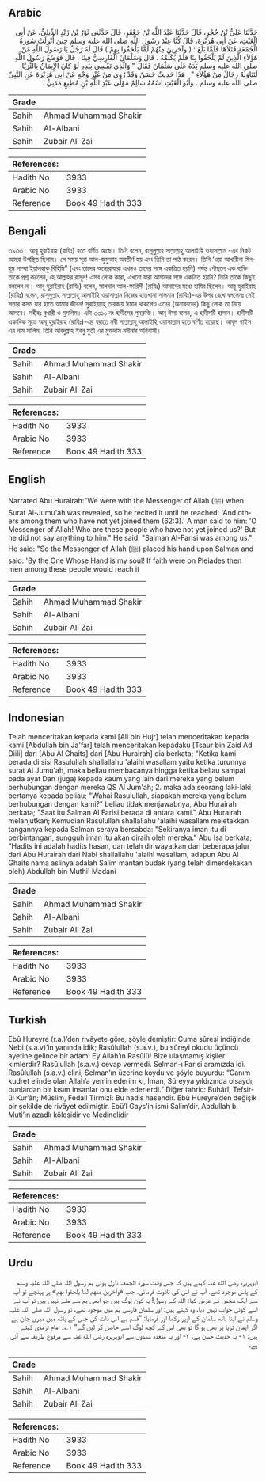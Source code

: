 ## Arabic


<div dir="rtl" lang="ar" style={{fontSize:'larger',backgroundColor:'#f8f9fa',padding:20}}>
حَدَّثَنَا عَلِيُّ بْنُ حُجْرٍ، قَالَ حَدَّثَنَا عَبْدُ اللَّهِ بْنُ جَعْفَرٍ، قَالَ حَدَّثَنِي ثَوْرُ بْنُ زَيْدٍ الدِّيلِيُّ، عَنْ أَبِي الْغَيْثِ، عَنْ أَبِي هُرَيْرَةَ، قَالَ كُنَّا عِنْدَ رَسُولِ اللَّهِ صلى الله عليه وسلم حِينَ أُنْزِلَتْ سُورَةُ الْجُمُعَةِ فَتَلاَهَا فَلَمَّا بَلَغَ ‏:‏ ‏(‏ وآخَرِينَ مِنْهُمْ لَمَّا يَلْحَقُوا بِهِمْ ‏)‏ قَالَ لَهُ رَجُلٌ يَا رَسُولَ اللَّهِ مَنْ هَؤُلاَءِ الَّذِينَ لَمْ يَلْحَقُوا بِنَا فَلَمْ يُكَلِّمْهُ ‏.‏ قَالَ وَسَلْمَانُ الْفَارِسِيُّ فِينَا ‏.‏ قَالَ فَوَضَعَ رَسُولُ اللَّهِ صلى الله عليه وسلم يَدَهُ عَلَى سَلْمَانَ فَقَالَ ‏"‏ وَالَّذِي نَفْسِي بِيَدِهِ لَوْ كَانَ الإِيمَانُ بِالثُّرَيَّا لَتَنَاوَلَهُ رِجَالٌ مِنْ هَؤُلاَءِ ‏"‏ ‏.‏ هَذَا حَدِيثٌ حَسَنٌ وَقَدْ رُوِيَ مِنْ غَيْرِ وَجْهٍ عَنْ أَبِي هُرَيْرَةَ عَنِ النَّبِيِّ صلى الله عليه وسلم ‏.‏ وَأَبُو الْغَيْثِ اسْمُهُ سَالِمٌ مَوْلَى عَبْدِ اللَّهِ بْنِ مُطِيعٍ مَدَنِيٌّ ‏.‏
</div>
<div style={{backgroundColor:'#f8f9fa',padding:20, marginBottom: 10}}><table> <thead> <tr> <th>Grade</th> <th></th> </tr> </thead> <tbody> <tr><td>Sahih</td><td>Ahmad Muhammad Shakir</td></tr><tr><td>Sahih</td><td>Al-Albani</td></tr><tr><td>Sahih</td><td>Zubair Ali Zai</td></tr></tbody></table><table> <thead> <tr> <th>References:</th> <th></th> </tr> </thead> <tbody><tr><td>Hadith No</td><td>3933</td></tr><tr><td>Arabic No</td><td>3933</td></tr><tr><td>Reference</td><td>Book 49 Hadith 333</td></tr></tbody></table></div>

## Bengali


<div dir="ltr" lang="bn" style={{fontSize:'larger',backgroundColor:'#f8f9fa',padding:20}}>
৩৯৩৩। আবূ হুরাইরাহ (রাযিঃ) হতে বর্ণিত আছে। তিনি বলেন, রাসূলুল্লাহ সাল্লাল্লাহু আলাইহি ওয়াসাল্লাম -এর নিকট আমরা উপস্থিত ছিলাম। সে সময় সূরা আল-জুমুআহ অবতীর্ণ হয় এবং তিনি তা পাঠ করেন। তিনি ‘ওয়া আখারীনা মিনহুম লাম্মা ইয়ালহাকু বিহিমি” (এবং তাদের অন্যেরাযারা এখনও তাদের সঙ্গে একত্রিত হয়নি) পর্যন্ত পৌছলে এক ব্যক্তি তাকে প্রশ্ন করলেন, হে আল্লাহর রাসূল! এসব লোক কারা, এখনো যারা আমাদের সঙ্গে একত্রিত হয়নি? তিনি তাকে কিছুই বললেন না। আবূ হুরাইরাহ (রাযিঃ) বলেন, সালমান আল-ফারিসী (রাযিঃ) আমাদের মধ্যে হাযির ছিলেন। আবূ হুরাইরাহ (রাযিঃ) বলেন, রাসূলুল্লাহ সাল্লাল্লাহু আলাইহি ওয়াসাল্লাম নিজের হাতখানা সালমান (রাযিঃ)-এর উপর রেখে বললেনঃ সেই সত্তার কসম যার হাতে আমার জীবন! সুরাইয়্যাহ্ তারকায় ঈমান থাকলেও এদের (অনারবদের) কিছু লোক তা নিয়ে আসবে। সহীহঃ বুখারী ও মুসলিম। এটা ৩৩১০ নং হাদীসের পুনরুক্তি। আবূ ঈসা বলেন, এ হাদীসটি হাসান। হাদীসটি একাধিক সূত্রে আবূ হুরাইরাহ (রাযিঃ)-এর বরাতে নবী সাল্লাল্লাহু আলাইহি ওয়াসাল্লাম হতে বর্ণিত হয়েছে। আবূল গাইস এর নাম সালিম, তিনি আবদুল্লাহ ইবনু মুতী এর মুক্তদাস মদীনার অধিবাসী।
</div>
<div style={{backgroundColor:'#f8f9fa',padding:20, marginBottom: 10}}><table> <thead> <tr> <th>Grade</th> <th></th> </tr> </thead> <tbody> <tr><td>Sahih</td><td>Ahmad Muhammad Shakir</td></tr><tr><td>Sahih</td><td>Al-Albani</td></tr><tr><td>Sahih</td><td>Zubair Ali Zai</td></tr></tbody></table><table> <thead> <tr> <th>References:</th> <th></th> </tr> </thead> <tbody><tr><td>Hadith No</td><td>3933</td></tr><tr><td>Arabic No</td><td>3933</td></tr><tr><td>Reference</td><td>Book 49 Hadith 333</td></tr></tbody></table></div>

## English


<div dir="ltr" lang="en" style={{fontSize:'larger',backgroundColor:'#f8f9fa',padding:20}}>
Narrated Abu Hurairah:"We were with the Messenger of Allah (ﷺ) when Surat Al-Jumu'ah was revealed, so he recited it until he reached: 'And others among them who have not yet joined them (62:3).' A man said to him: 'O Messenger of Allah! Who are these people who have not yet joined us?' But he did not say anything to him." He said: "Salman Al-Farisi was among us." He said: "So the Messenger of Allah (ﷺ) placed his hand upon Salman and said: 'By the One Whose Hand is my soul! If faith were on Pleiades then men among these people would reach it
</div>
<div style={{backgroundColor:'#f8f9fa',padding:20, marginBottom: 10}}><table> <thead> <tr> <th>Grade</th> <th></th> </tr> </thead> <tbody> <tr><td>Sahih</td><td>Ahmad Muhammad Shakir</td></tr><tr><td>Sahih</td><td>Al-Albani</td></tr><tr><td>Sahih</td><td>Zubair Ali Zai</td></tr></tbody></table><table> <thead> <tr> <th>References:</th> <th></th> </tr> </thead> <tbody><tr><td>Hadith No</td><td>3933</td></tr><tr><td>Arabic No</td><td>3933</td></tr><tr><td>Reference</td><td>Book 49 Hadith 333</td></tr></tbody></table></div>

## Indonesian


<div dir="ltr" lang="id" style={{fontSize:'larger',backgroundColor:'#f8f9fa',padding:20}}>
Telah menceritakan kepada kami [Ali bin Hujr] telah menceritakan kepada kami [Abdullah bin Ja'far] telah menceritakan kepadaku [Tsaur bin Zaid Ad Diili] dari [Abu Al Ghaits] dari [Abu Hurairah] dia berkata; "Ketika kami berada di sisi Rasulullah shallallahu 'alaihi wasallam yaitu ketika turunnya surat Al Jumu'ah, maka beliau membacanya hingga ketika beliau sampai pada ayat Dan (juga) kepada kaum yang lain dari mereka yang belum berhubungan dengan mereka QS Al Jum'ah; 2. maka ada seorang laki-laki bertanya kepada beliau; "Wahai Rasulullah, siapakah mereka yang belum berhubungan dengan kami?" beliau tidak menjawabnya, Abu Hurairah berkata; "Saat itu Salman Al Farisi berada di antara kami." Abu Hurairah melanjutkan; Kemudian Rasulullah shallallahu 'alaihi wasallam meletakkan tangannya kepada Salman seraya bersabda: "Sekiranya iman itu di perbintangan, sungguh iman itu akan diraih oleh mereka." Abu Isa berkata; "Hadits ini adalah hadits hasan, dan telah diriwayatkan dari beberapa jalur dari Abu Hurairah dari Nabi shallallahu 'alaihi wasallam, adapun Abu Al Ghaits nama aslinya adalah Salim mantan budak (yang telah dimerdekakan oleh) Abdullah bin Muthi' Madani
</div>
<div style={{backgroundColor:'#f8f9fa',padding:20, marginBottom: 10}}><table> <thead> <tr> <th>Grade</th> <th></th> </tr> </thead> <tbody> <tr><td>Sahih</td><td>Ahmad Muhammad Shakir</td></tr><tr><td>Sahih</td><td>Al-Albani</td></tr><tr><td>Sahih</td><td>Zubair Ali Zai</td></tr></tbody></table><table> <thead> <tr> <th>References:</th> <th></th> </tr> </thead> <tbody><tr><td>Hadith No</td><td>3933</td></tr><tr><td>Arabic No</td><td>3933</td></tr><tr><td>Reference</td><td>Book 49 Hadith 333</td></tr></tbody></table></div>

## Turkish


<div dir="ltr" lang="tr" style={{fontSize:'larger',backgroundColor:'#f8f9fa',padding:20}}>
Ebû Hureyre (r.a.)’den rivâyete göre, şöyle demiştir: Cuma sûresi indiğinde Nebi (s.a.v)’in yanında idik; Rasûlullah (s.a.v.), bu sûreyi okudu üçüncü ayetine gelince bir adam: Ey Allah’ın Rasûlü! Bize ulaşmamış kişiler kimlerdir? Rasûlullah (s.a.v.) cevap vermedi. Selman-ı Farisi aramızda idi. Rasûlullah (s.a.v.) elini, Selman’ın üzerine koydu ve şöyle buyurdu: “Canım kudret elinde olan Allah’a yemin ederim ki, İman, Süreyya yıldızında olsaydı; bunlardan bir kısım insanlar onu elde ederlerdi.” Diğer tahric: Buhârî, Tefsir-ül Kur’ân; Müslim, Fedail Tirmizî: Bu hadis hasendir. Ebû Hureyre’den değişik bir şekilde de rivâyet edilmiştir. Ebü’l Gays’in ismi Salim’dir. Abdullah b. Muti’ın azadlı kölesidir ve Medinelidir
</div>
<div style={{backgroundColor:'#f8f9fa',padding:20, marginBottom: 10}}><table> <thead> <tr> <th>Grade</th> <th></th> </tr> </thead> <tbody> <tr><td>Sahih</td><td>Ahmad Muhammad Shakir</td></tr><tr><td>Sahih</td><td>Al-Albani</td></tr><tr><td>Sahih</td><td>Zubair Ali Zai</td></tr></tbody></table><table> <thead> <tr> <th>References:</th> <th></th> </tr> </thead> <tbody><tr><td>Hadith No</td><td>3933</td></tr><tr><td>Arabic No</td><td>3933</td></tr><tr><td>Reference</td><td>Book 49 Hadith 333</td></tr></tbody></table></div>

## Urdu


<div dir="rtl" lang="ur" style={{fontSize:'larger',backgroundColor:'#f8f9fa',padding:20}}>
ابوہریرہ رضی الله عنہ کہتے ہیں کہ جس وقت سورۃ الجمعہ نازل ہوئی ہم رسول اللہ صلی اللہ علیہ وسلم کے پاس موجود تھے، آپ نے اس کی تلاوت فرمائی، جب «وآخرين منهم لما يلحقوا بهم» پر پہنچے تو آپ سے ایک شخص نے عرض کیا: اللہ کے رسول! یہ کون لوگ ہیں جو ابھی ہم سے ملے نہیں ہیں تو آپ نے اسے کوئی جواب نہیں دیا، وہ کہتے ہیں: اور سلمان فارسی ہم میں موجود تھے، تو رسول اللہ صلی اللہ علیہ وسلم نے اپنا ہاتھ سلمان کے اوپر رکھا اور فرمایا: ”قسم ہے اس ذات کی جس کے ہاتھ میں میری جان ہے اگر ایمان ثریا پر بھی ہو گا تو بھی اس کے کچھ لوگ اسے حاصل کر لیں گے“ ۱؎۔ امام ترمذی کہتے ہیں: ۱- یہ حدیث حسن ہے، ۲- اور یہ متعدد سندوں سے ابوہریرہ رضی الله عنہ سے مرفوع طریقہ سے آئی ہے۔
</div>
<div style={{backgroundColor:'#f8f9fa',padding:20, marginBottom: 10}}><table> <thead> <tr> <th>Grade</th> <th></th> </tr> </thead> <tbody> <tr><td>Sahih</td><td>Ahmad Muhammad Shakir</td></tr><tr><td>Sahih</td><td>Al-Albani</td></tr><tr><td>Sahih</td><td>Zubair Ali Zai</td></tr></tbody></table><table> <thead> <tr> <th>References:</th> <th></th> </tr> </thead> <tbody><tr><td>Hadith No</td><td>3933</td></tr><tr><td>Arabic No</td><td>3933</td></tr><tr><td>Reference</td><td>Book 49 Hadith 333</td></tr></tbody></table></div>